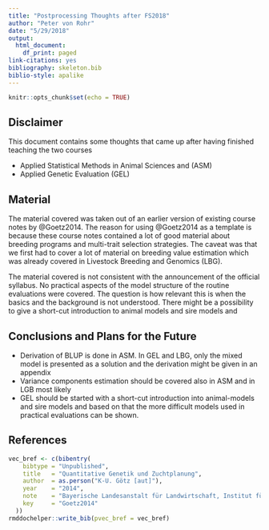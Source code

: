 ```yaml
---
title: "Postprocessing Thoughts after FS2018"
author: "Peter von Rohr"
date: "5/29/2018"
output:
  html_document:
    df_print: paged
link-citations: yes
bibliography: skeleton.bib
biblio-style: apalike
---
```


```r
knitr::opts_chunk$set(echo = TRUE)
```

## Disclaimer
This document contains some thoughts that came up after having finished teaching the two courses 

* Applied Statistical Methods in Animal Sciences and (ASM)
* Applied Genetic Evaluation (GEL)

## Material
The material covered was taken out of an earlier version of existing course notes by @Goetz2014. The reason for using @Goetz2014 as a template is because these course notes contained a lot of good material about breeding programs and multi-trait selection strategies. The caveat was that we first had to cover a lot of material on breeding value estimation which was already covered in Livestock Breeding and Genomics (LBG).

The material covered is not consistent with the announcement of the official syllabus. No practical aspects of the model structure of the routine evaluations were covered. The question is how relevant this is when the basics and the background is not understood. There might be a possibility to give a short-cut introduction to animal models and sire models and 


## Conclusions and Plans for the Future
* Derivation of BLUP is done in ASM. In GEL and LBG, only the mixed model is presented as a solution and the derivation might be given in an appendix
* Variance components estimation should be covered also in ASM and in LGB most likely
* GEL should be started with a short-cut introduction into animal-models and sire models and based on that the more difficult models used in practical evaluations can be shown.

## References
```r
vec_bref <- c(bibentry(
    bibtype = "Unpublished",
    title   = "Quantitative Genetik und Zuchtplanung",
    author  = as.person("K-U. Götz [aut]"),
    year    = "2014",
    note    = "Bayerische Landesanstalt für Landwirtschaft, Institut für Tierzucht",
    key     = "Goetz2014"
  ))
rmddochelper::write_bib(pvec_bref = vec_bref)
```  
